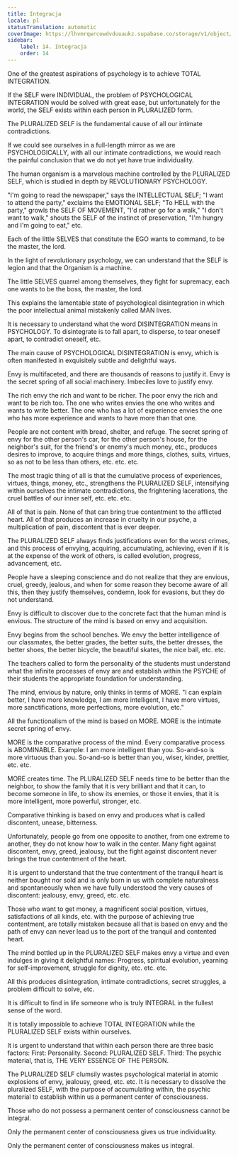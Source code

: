 ```yaml
---
title: Integracja
locale: pl
statusTranslation: automatic
coverImage: https://lhvmrqwrcowdvduuaukz.supabase.co/storage/v1/object/public/strapi-uploads/small_cover-educacion-fundamental.webp-2d51a7828a2b1309555be27f7e2a61a0.webp
sidebar:
    label: 14. Integracja
    order: 14
---
```

One of the greatest aspirations of psychology is to achieve TOTAL INTEGRATION.

If the SELF were INDIVIDUAL, the problem of PSYCHOLOGICAL INTEGRATION would be solved with great ease, but unfortunately for the world, the SELF exists within each person in PLURALIZED form.

The PLURALIZED SELF is the fundamental cause of all our intimate contradictions.

If we could see ourselves in a full-length mirror as we are PSYCHOLOGICALLY, with all our intimate contradictions, we would reach the painful conclusion that we do not yet have true individuality.

The human organism is a marvelous machine controlled by the PLURALIZED SELF, which is studied in depth by REVOLUTIONARY PSYCHOLOGY.

"I'm going to read the newspaper," says the INTELLECTUAL SELF; "I want to attend the party," exclaims the EMOTIONAL SELF; "To HELL with the party," growls the SELF OF MOVEMENT, "I'd rather go for a walk," "I don't want to walk," shouts the SELF of the instinct of preservation, "I'm hungry and I'm going to eat," etc.

Each of the little SELVES that constitute the EGO wants to command, to be the master, the lord.

In the light of revolutionary psychology, we can understand that the SELF is legion and that the Organism is a machine.

The little SELVES quarrel among themselves, they fight for supremacy, each one wants to be the boss, the master, the lord.

This explains the lamentable state of psychological disintegration in which the poor intellectual animal mistakenly called MAN lives.

It is necessary to understand what the word DISINTEGRATION means in PSYCHOLOGY. To disintegrate is to fall apart, to disperse, to tear oneself apart, to contradict oneself, etc.

The main cause of PSYCHOLOGICAL DISINTEGRATION is envy, which is often manifested in exquisitely subtle and delightful ways.

Envy is multifaceted, and there are thousands of reasons to justify it. Envy is the secret spring of all social machinery. Imbeciles love to justify envy.

The rich envy the rich and want to be richer. The poor envy the rich and want to be rich too. The one who writes envies the one who writes and wants to write better. The one who has a lot of experience envies the one who has more experience and wants to have more than that one.

People are not content with bread, shelter, and refuge. The secret spring of envy for the other person's car, for the other person's house, for the neighbor's suit, for the friend's or enemy's much money, etc., produces desires to improve, to acquire things and more things, clothes, suits, virtues, so as not to be less than others, etc. etc. etc.

The most tragic thing of all is that the cumulative process of experiences, virtues, things, money, etc., strengthens the PLURALIZED SELF, intensifying within ourselves the intimate contradictions, the frightening lacerations, the cruel battles of our inner self, etc. etc. etc.

All of that is pain. None of that can bring true contentment to the afflicted heart. All of that produces an increase in cruelty in our psyche, a multiplication of pain, discontent that is ever deeper.

The PLURALIZED SELF always finds justifications even for the worst crimes, and this process of envying, acquiring, accumulating, achieving, even if it is at the expense of the work of others, is called evolution, progress, advancement, etc.

People have a sleeping conscience and do not realize that they are envious, cruel, greedy, jealous, and when for some reason they become aware of all this, then they justify themselves, condemn, look for evasions, but they do not understand.

Envy is difficult to discover due to the concrete fact that the human mind is envious. The structure of the mind is based on envy and acquisition.

Envy begins from the school benches. We envy the better intelligence of our classmates, the better grades, the better suits, the better dresses, the better shoes, the better bicycle, the beautiful skates, the nice ball, etc. etc.

The teachers called to form the personality of the students must understand what the infinite processes of envy are and establish within the PSYCHE of their students the appropriate foundation for understanding.

The mind, envious by nature, only thinks in terms of MORE. "I can explain better, I have more knowledge, I am more intelligent, I have more virtues, more sanctifications, more perfections, more evolution, etc."

All the functionalism of the mind is based on MORE. MORE is the intimate secret spring of envy.

MORE is the comparative process of the mind. Every comparative process is ABOMINABLE. Example: I am more intelligent than you. So-and-so is more virtuous than you. So-and-so is better than you, wiser, kinder, prettier, etc. etc.

MORE creates time. The PLURALIZED SELF needs time to be better than the neighbor, to show the family that it is very brilliant and that it can, to become someone in life, to show its enemies, or those it envies, that it is more intelligent, more powerful, stronger, etc.

Comparative thinking is based on envy and produces what is called discontent, unease, bitterness.

Unfortunately, people go from one opposite to another, from one extreme to another, they do not know how to walk in the center. Many fight against discontent, envy, greed, jealousy, but the fight against discontent never brings the true contentment of the heart.

It is urgent to understand that the true contentment of the tranquil heart is neither bought nor sold and is only born in us with complete naturalness and spontaneously when we have fully understood the very causes of discontent: jealousy, envy, greed, etc. etc.

Those who want to get money, a magnificent social position, virtues, satisfactions of all kinds, etc. with the purpose of achieving true contentment, are totally mistaken because all that is based on envy and the path of envy can never lead us to the port of the tranquil and contented heart.

The mind bottled up in the PLURALIZED SELF makes envy a virtue and even indulges in giving it delightful names: Progress, spiritual evolution, yearning for self-improvement, struggle for dignity, etc. etc. etc.

All this produces disintegration, intimate contradictions, secret struggles, a problem difficult to solve, etc.

It is difficult to find in life someone who is truly INTEGRAL in the fullest sense of the word.

It is totally impossible to achieve TOTAL INTEGRATION while the PLURALIZED SELF exists within ourselves.

It is urgent to understand that within each person there are three basic factors: First: Personality. Second: PLURALIZED SELF. Third: The psychic material, that is, THE VERY ESSENCE OF THE PERSON.

The PLURALIZED SELF clumsily wastes psychological material in atomic explosions of envy, jealousy, greed, etc. etc. It is necessary to dissolve the pluralized SELF, with the purpose of accumulating within, the psychic material to establish within us a permanent center of consciousness.

Those who do not possess a permanent center of consciousness cannot be integral.

Only the permanent center of consciousness gives us true individuality.

Only the permanent center of consciousness makes us integral.

